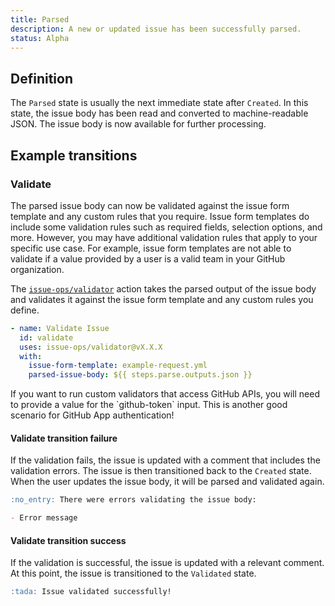 ```yaml
---
title: Parsed
description: A new or updated issue has been successfully parsed.
status: Alpha
---
```



## Definition

The `Parsed` state is usually the next immediate state after `Created`. In this
state, the issue body has been read and converted to machine-readable JSON. The
issue body is now available for further processing.

## Example transitions

### Validate

The parsed issue body can now be validated against the issue form template and
any custom rules that you require. Issue form templates do include some
validation rules such as required fields, selection options, and more. However,
you may have additional validation rules that apply to your specific use case.
For example, issue form templates are not able to validate if a value provided
by a user is a valid team in your GitHub organization.

The [`issue-ops/validator`](https://github.com/issue-ops/validator) action takes
the parsed output of the issue body and validates it against the issue form
template and any custom rules you define.

```yaml
- name: Validate Issue
  id: validate
  uses: issue-ops/validator@vX.X.X
  with:
    issue-form-template: example-request.yml
    parsed-issue-body: ${{ steps.parse.outputs.json }}
```

<Note>
  If you want to run custom validators that access GitHub APIs, you will need to
  provide a value for the `github-token` input. This is another good scenario
  for GitHub App authentication!
</Note>

#### Validate transition failure

If the validation fails, the issue is updated with a comment that includes the
validation errors. The issue is then transitioned back to the `Created` state.
When the user updates the issue body, it will be parsed and validated again.

```markdown
:no_entry: There were errors validating the issue body:

- Error message
```

#### Validate transition success

If the validation is successful, the issue is updated with a relevant comment.
At this point, the issue is transitioned to the `Validated` state.

```markdown
:tada: Issue validated successfully!
```
